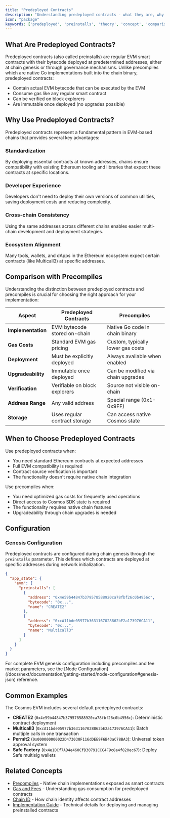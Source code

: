 ```yaml
---
title: "Predeployed Contracts"
description: "Understanding predeployed contracts - what they are, why they're used, and how they differ from precompiles"
icon: "package"
keywords: ['predeployed', 'preinstalls', 'theory', 'concept', 'comparison', 'precompiles']
---
```


## What Are Predeployed Contracts?

Predeployed contracts (also called preinstalls) are regular EVM smart contracts with their bytecode deployed at predetermined addresses, either at chain genesis or through governance mechanisms. Unlike precompiles which are native Go implementations built into the chain binary, predeployed contracts:

- Contain actual EVM bytecode that can be executed by the EVM
- Consume gas like any regular smart contract
- Can be verified on block explorers
- Are immutable once deployed (no upgrades possible)

## Why Use Predeployed Contracts?

Predeployed contracts represent a fundamental pattern in EVM-based chains that provides several key advantages:

### Standardization
By deploying essential contracts at known addresses, chains ensure compatibility with existing Ethereum tooling and libraries that expect these contracts at specific locations.

### Developer Experience
Developers don't need to deploy their own versions of common utilities, saving deployment costs and reducing complexity.

### Cross-chain Consistency
Using the same addresses across different chains enables easier multi-chain development and deployment strategies.

### Ecosystem Alignment
Many tools, wallets, and dApps in the Ethereum ecosystem expect certain contracts (like Multicall3) at specific addresses.

## Comparison with Precompiles

Understanding the distinction between predeployed contracts and precompiles is crucial for choosing the right approach for your implementation:

| Aspect | Predeployed Contracts | Precompiles |
|--------|----------------------|-------------|
| **Implementation** | EVM bytecode stored on-chain | Native Go code in chain binary |
| **Gas Costs** | Standard EVM gas pricing | Custom, typically lower gas costs |
| **Deployment** | Must be explicitly deployed | Always available when enabled |
| **Upgradeability** | Immutable once deployed | Can be modified via chain upgrades |
| **Verification** | Verifiable on block explorers | Source not visible on-chain |
| **Address Range** | Any valid address | Special range (0x1-0x9FF) |
| **Storage** | Uses regular contract storage | Can access native Cosmos state |

## When to Choose Predeployed Contracts

Use predeployed contracts when:
- You need standard Ethereum contracts at expected addresses
- Full EVM compatibility is required
- Contract source verification is important
- The functionality doesn't require native chain integration

Use precompiles when:
- You need optimized gas costs for frequently used operations
- Direct access to Cosmos SDK state is required
- The functionality requires native chain features
- Upgradeability through chain upgrades is needed

## Configuration

### Genesis Configuration

Predeployed contracts are configured during chain genesis through the `preinstalls` parameter. This defines which contracts are deployed at specific addresses during network initialization.

```json
{
  "app_state": {
    "evm": {
      "preinstalls": [
        {
          "address": "0x4e59b44847b379578588920ca78fbf26c0b4956c",
          "bytecode": "0x...",  
          "name": "CREATE2"
        },
        {
          "address": "0xcA11bde05977b3631167028862bE2a173976CA11",
          "bytecode": "0x...",
          "name": "Multicall3"  
        }
      ]
    }
  }
}
```

<Note>
For complete EVM genesis configuration including precompiles and fee market parameters, see the [Node Configuration](/docs/next/documentation/getting-started/node-configuration#genesis-json) reference.
</Note>

## Common Examples

The Cosmos EVM includes several default predeployed contracts:

- **CREATE2** (`0x4e59b44847b379578588920ca78fbf26c0b4956c`): Deterministic contract deployment
- **Multicall3** (`0xcA11bde05977b3631167028862bE2a173976CA11`): Batch multiple calls in one transaction
- **Permit2** (`0x000000000022D473030F116dDEE9F6B43aC78BA3`): Universal token approval system
- **Safe Factory** (`0x4e1DCf7AD4e460CfD30791CCC4F9c8a4f820ec67`): Deploy Safe multisig wallets

## Related Concepts

- [Precompiles](/docs/next/documentation/smart-contracts/precompiles) - Native chain implementations exposed as smart contracts
- [Gas and Fees](/docs/next/documentation/concepts/gas-and-fees) - Understanding gas consumption for predeployed contracts
- [Chain ID](/docs/next/documentation/concepts/chain-id) - How chain identity affects contract addresses
- [Implementation Guide](/docs/next/documentation/smart-contracts/predeployed-contracts/overview) - Technical details for deploying and managing preinstalled contracts